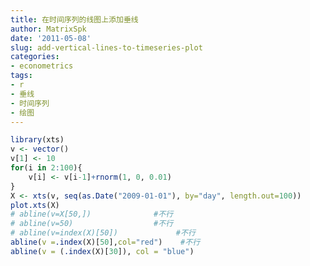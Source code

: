 ```yaml
---
title: 在时间序列的线图上添加垂线
author: MatrixSpk
date: '2011-05-08'
slug: add-vertical-lines-to-timeseries-plot
categories:
- econometrics
tags:
- r
- 垂线
- 时间序列
- 绘图
---
```


```R
library(xts)
v <- vector()
v[1] <- 10
for(i in 2:100){
    v[i] <- v[i-1]+rnorm(1, 0, 0.01)
}
X <- xts(v, seq(as.Date("2009-01-01"), by="day", length.out=100))
plot.xts(X)
# abline(v=X[50,])              #不行
# abline(v=50)                  #不行
# abline(v=index(X)[50])             #不行
abline(v =.index(X)[50],col="red")    #不行
abline(v = (.index(X)[30]), col = "blue")
```
 
